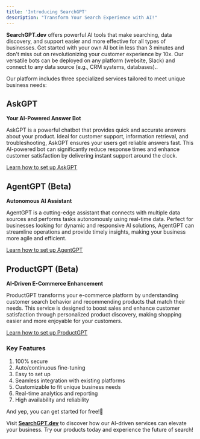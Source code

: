 ```yaml
---
title: 'Introducing SearchGPT'
description: "Transform Your Search Experience with AI!"
---
```


**SearchGPT.dev** offers powerful AI tools that make searching, data discovery, and support easier and more effective for all types of businesses. Get started with your own AI bot in less than 3 minutes and don't miss out on revolutionizing your customer experience by 10x. Our versatile bots can be deployed on any platform (website, Slack) and connect to any data source (e.g., CRM systems, databases)..

 Our platform includes three specialized services tailored to meet unique business needs:

## AskGPT
**Your AI-Powered Answer Bot**

AskGPT is a powerful chatbot that provides quick and accurate answers about your product. Ideal for customer support, information retrieval, and troubleshooting, AskGPT ensures your users get reliable answers fast. This AI-powered bot can significantly reduce response times and enhance customer satisfaction by delivering instant support around the clock.

[Learn how to set up AskGPT](https://searchgpt.dev/setup-askgpt)

## AgentGPT (Beta)
**Autonomous AI Assistant**

AgentGPT is a cutting-edge assistant that connects with multiple data sources and performs tasks autonomously using real-time data. Perfect for businesses looking for dynamic and responsive AI solutions, AgentGPT can streamline operations and provide timely insights, making your business more agile and efficient.

[Learn how to set up AgentGPT](https://searchgpt.dev/setup-agentgpt)

## ProductGPT (Beta)
**AI-Driven E-Commerce Enhancement**

ProductGPT transforms your e-commerce platform by understanding customer search behavior and recommending products that match their needs. This service is designed to boost sales and enhance customer satisfaction through personalized product discovery, making shopping easier and more enjoyable for your customers.

[Learn how to set up ProductGPT](https://searchgpt.dev/setup-productgpt)

### Key Features
1. 100% secure
2. Auto/continuous fine-tuning
3. Easy to set up
4. Seamless integration with existing platforms
5. Customizable to fit unique business needs
6. Real-time analytics and reporting
7. High availability and reliability

And yep, you can get started for free!🚀


Visit **[SearchGPT.dev](https://searchgpt.dev)** to discover how our AI-driven services can elevate your business. Try our products today and experience the future of search!
